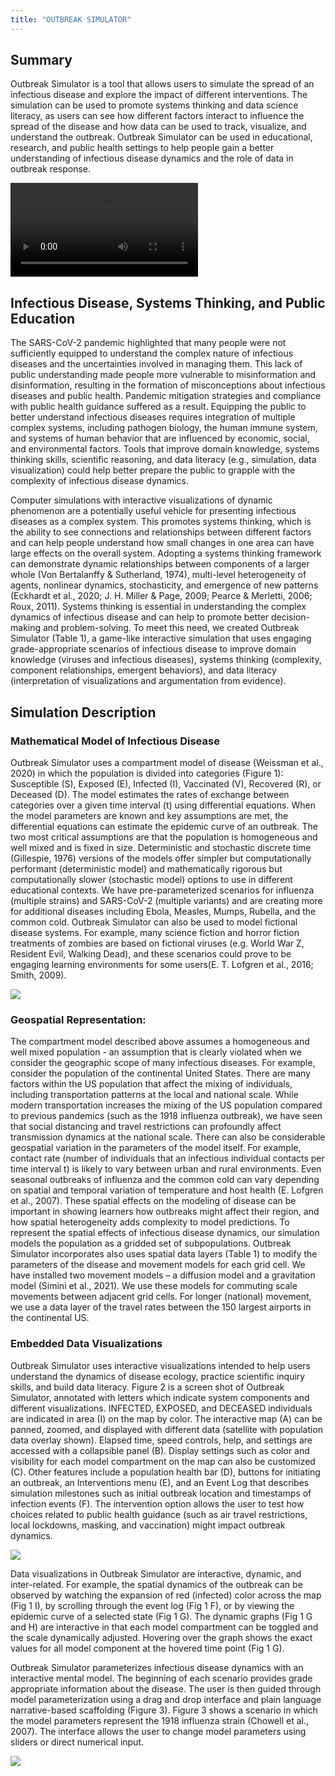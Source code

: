 ```yaml
---
title: "OUTBREAK SIMULATOR"
---
```


## Summary
Outbreak Simulator is a tool that allows users to simulate the spread of an infectious disease and explore the impact of different interventions. The simulation can be used to promote systems thinking and data science literacy, as users can see how different factors interact to influence the spread of the disease and how data can be used to track, visualize, and understand the outbreak. Outbreak Simulator can be used in educational, research, and public health settings to help people gain a better understanding of infectious disease dynamics and the role of data in outbreak response.

![](/DevBlog/posts/post-with-code/SEPA.mp4)

## Infectious Disease, Systems Thinking, and Public Education
The SARS-CoV-2 pandemic highlighted that many people were not sufficiently equipped to understand the complex nature of infectious diseases and the uncertainties involved in managing them. This lack of public understanding made people more vulnerable to misinformation and disinformation, resulting in the formation of misconceptions about infectious diseases and public health. Pandemic mitigation strategies and compliance with public health guidance suffered as a result. Equipping the public to better understand infectious diseases requires integration of multiple complex systems, including pathogen biology, the human immune system, and systems of human behavior that are influenced by economic, social, and environmental factors. Tools that improve domain knowledge, systems thinking skills, scientific reasoning, and data literacy (e.g., simulation, data visualization) could help better prepare the public to grapple with the complexity of infectious disease dynamics.


Computer simulations with interactive visualizations of dynamic phenomenon are a potentially useful vehicle for presenting infectious diseases as a complex system. This promotes systems thinking, which is the ability to see connections and relationships between different factors and can help people understand how small changes in one area can have large effects on the overall system. Adopting a systems thinking framework can demonstrate dynamic relationships between components of a larger whole (Von Bertalanffy & Sutherland, 1974), multi-level heterogeneity of agents, nonlinear dynamics, stochasticity, and emergence of new patterns (Eckhardt et al., 2020; J. H. Miller & Page, 2009; Pearce & Merletti, 2006; Roux, 2011). Systems thinking is essential in understanding the complex dynamics of infectious disease and can help to promote better decision-making and problem-solving. To meet this need, we created Outbreak Simulator (Table 1), a game-like interactive simulation that uses engaging grade-appropriate scenarios of infectious disease to improve domain knowledge (viruses and infectious diseases), systems thinking (complexity, component relationships, emergent behaviors), and data literacy (interpretation of visualizations and argumentation from evidence).   



## Simulation Description

### Mathematical Model of Infectious Disease 
Outbreak Simulator uses a compartment model of disease (Weissman et al., 2020) in which the population is divided into categories (Figure 1):  Susceptible (S), Exposed (E), Infected (I), Vaccinated (V), Recovered (R), or Deceased (D).  The model estimates the rates of exchange between categories over a given time interval (t) using differential equations. When the model parameters are known and key assumptions are met, the differential equations can estimate the epidemic curve of an outbreak. The two most critical assumptions are that the population is homogeneous and well mixed and is fixed in size. Deterministic and stochastic discrete time (Gillespie, 1976) versions of the models offer simpler but computationally performant (deterministic model) and mathematically rigorous but computationally slower (stochastic model) options to use in different educational contexts. We have pre-parameterized scenarios for influenza (multiple strains) and SARS-CoV-2 (multiple variants) and are creating more for additional diseases including Ebola, Measles, Mumps, Rubella, and the common cold.  Outbreak Simulator can also be used to model fictional disease systems.  For example, many science fiction and horror fiction treatments of zombies are based on fictional viruses (e.g. World War Z, Resident Evil, Walking Dead), and these scenarios could prove to be engaging learning environments for some users(E. T. Lofgren et al., 2016; Smith, 2009). 

![](OSFig1.jpg)

### Geospatial Representation: 
The compartment model described above assumes a homogeneous and well mixed population - an assumption that is clearly violated when we consider the geographic scope of many infectious diseases.  For example, consider the population of the continental United States.  There are many factors within the US population that affect the mixing of individuals, including transportation patterns at the local and national scale. While modern transportation increases the mixing of the US population compared to previous pandemics (such as the 1918 influenza outbreak), we have seen that social distancing and travel restrictions can profoundly affect transmission dynamics at the national scale. There can also be considerable geospatial variation in the parameters of the model itself. For example, contact rate (number of individuals that an infectious individual contacts per time interval t) is likely to vary between urban and rural environments. Even seasonal outbreaks of influenza and the common cold can vary depending on spatial and temporal variation of temperature and host health (E. Lofgren et al., 2007).  These spatial effects on the modeling of disease can be important in showing learners how outbreaks might affect their region, and how spatial heterogeneity adds complexity to model predictions.
To represent the spatial effects of infectious disease dynamics, our simulation models the population as a gridded set of subpopulations. Outbreak Simulator incorporates also uses spatial data layers (Table 1) to modify the parameters of the disease and movement models for each grid cell. We have installed two movement models – a diffusion model and a gravitation model (Simini et al., 2021). We use these models for commuting scale movements between adjacent grid cells.  For longer (national) movement, we use a data layer of the travel rates between the 150 largest airports in the continental US.    

### Embedded Data Visualizations
Outbreak Simulator uses interactive visualizations intended to help users understand the dynamics of disease ecology, practice scientific inquiry skills, and build data literacy.  Figure 2 is a screen shot of Outbreak Simulator, annotated with letters which indicate system components and different visualizations. INFECTED, EXPOSED, and DECEASED individuals are indicated in area (I) on the map by color.  The interactive map (A) can be panned, zoomed, and displayed with different data (satellite with population data overlay shown). Elapsed time, speed controls, help, and settings are accessed with a collapsible panel (B).  Display settings such as color and visibility for each model compartment on the map can also be customized (C). Other features include a population health bar (D), buttons for initiating an outbreak, an Interventions menu (E), and an Event Log that describes simulation milestones such as initial outbreak location and timestamps of infection events (F). The intervention option allows the user to test how choices related to public health guidance (such as air travel restrictions, local lockdowns, masking, and vaccination) might impact outbreak dynamics.  

![](OSFig2.jpg)

Data visualizations in Outbreak Simulator are interactive, dynamic, and inter-related. For example, the spatial dynamics of the outbreak can be observed by watching the expansion of red (infected) color across the map (Fig 1 I), by scrolling through the event log (Fig 1 F), or by viewing the epidemic curve of a selected state (Fig 1 G).  The dynamic graphs (Fig 1 G and H) are interactive in that each model compartment can be toggled and the scale dynamically adjusted. Hovering over the graph shows the exact values for all model component at the hovered time point (Fig 1 G).

Outbreak Simulator parameterizes infectious disease dynamics with an interactive mental model. The beginning of each scenario provides grade appropriate information about the disease. The user is then guided through model parameterization using a drag and drop interface and plain language narrative-based scaffolding (Figure 3). Figure 3 shows a scenario in which the model parameters represent the 1918 influenza strain (Chowell et al., 2007). The interface allows the user to change model parameters using sliders or direct numerical input.

![](OSFig3.png)
